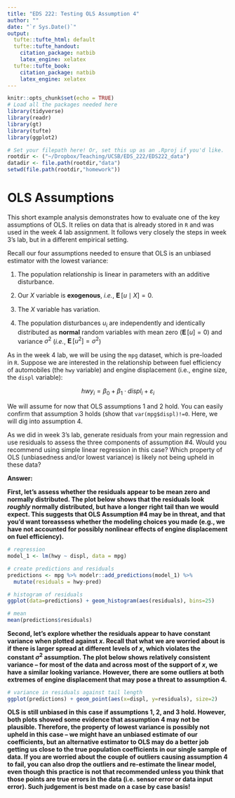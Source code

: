 ```yaml
---
title: "EDS 222: Testing OLS Assumption 4"
author: ""
date: "`r Sys.Date()`"
output:
  tufte::tufte_html: default
  tufte::tufte_handout:
    citation_package: natbib
    latex_engine: xelatex
  tufte::tufte_book:
    citation_package: natbib
    latex_engine: xelatex
---
```


```r
knitr::opts_chunk$set(echo = TRUE)
# Load all the packages needed here
library(tidyverse)
library(readr)
library(gt)
library(tufte)
library(ggplot2)

# Set your filepath here! Or, set this up as an .Rproj if you'd like.
rootdir <- ("~/Dropbox/Teaching/UCSB/EDS_222/EDS222_data")
datadir <- file.path(rootdir,"data")
setwd(file.path(rootdir,"homework"))
```

# OLS Assumptions

This short example analysis demonstrates how to evaluate one of the key assumptions of OLS. It relies on data that is already stored in `R` and was used in the week 4 lab assignment. It follows very closely the steps in week 3's lab, but in a different empirical setting. 

Recall our four assumptions needed to ensure that OLS is an unbiased estimator with the lowest variance:

1. The population relationship is linear in parameters with an additive disturbance.

2. Our $X$ variable is **exogenous**, _i.e._, $\mathop{\boldsymbol{E}}\left[ u \mid X \right] = 0$.

3. The $X$ variable has variation. 

4. The population disturbances $u_i$ are independently and identically distributed as **normal** random variables with mean zero $\left( \mathop{\boldsymbol{E}}\left[ u \right] = 0 \right)$ and variance $\sigma^2$ (_i.e._,  $\mathop{\boldsymbol{E}}\left[ u^2 \right] = \sigma^2$)
  
As in the week 4 lab, we will be using the `mpg` dataset, which is pre-loaded in `R`. Suppose we are interested in the relationship between fuel efficiency of automobiles (the `hwy` variable) and engine displacement (i.e., engine size, the `displ` variable):

$$hwy_i =\beta_{0}+\beta_{1} \cdot displ_i +\varepsilon_i$$

We will assume for now that OLS assumptions 1 and 2 hold. You can easily confirm that assumption 3 holds (show that `var(mpg$displ)!=0`. Here, we will dig into assumption 4. 

As we did in week 3's lab, generate residuals from your main regression and use residuals to assess the three components of assumption #4. Would you recommend using simple linear regression in this case? Which property of OLS (unbiasedness and/or lowest variance) is likely not being upheld in these data?

**Answer:**

**First, let's assess whether the residuals appear to be mean zero and normally distributed. The plot below shows that the residuals look _roughly_ normally distributed, but have a longer right tail than we would expect. This suggests that OLS Assumption #4 may be in threat, and that you'd want toreassess whether the modeling choices you made (e.g., we have not accounted for possibly nonlinear effects of engine displacement on fuel efficiency).**

```r
# regression
model_1 <- lm(hwy ~ displ, data = mpg)

# create predictions and residuals
predictions <- mpg %>% modelr::add_predictions(model_1) %>%
  mutate(residuals = hwy-pred)

# histogram of residuals
ggplot(data=predictions) + geom_histogram(aes(residuals), bins=25)

# mean
mean(predictions$residuals)
```

**Second, let's explore whether the residuals appear to have constant variance when plotted against $x$. Recall that what we are worried about is if there is larger spread at different levels of $x$, which violates the constant $\sigma^2$ assumption. The plot below shows relatively consistent variance -- for most of the data and across most of the support of $x$, we have a similar looking variance. However, there are some outliers at both extremes of engine displacement that may pose a threat to assumption 4.**

```r
# variance in residuals against tail length
ggplot(predictions) + geom_point(aes(x=displ, y=residuals), size=2) 
```

**OLS is still unbiased in this case if assumptions 1, 2, and 3 hold. However, both plots showed some evidence that assumption 4 may not be plausible. Therefore, the property of lowest variance is possibly not upheld in this case – we might have an unbiased estimate of our coefficients, but an alternative estimator to OLS may do a better job getting us close to the true population coefficients in our single sample of data.  If you are worried about the couple of outliers causing assumption 4 to fail, you can also drop the outliers and re-estimate the linear model, even though this practice is not that recommended unless you think that those points are true errors in the data (i.e. sensor error or data input error). Such judgement is best made on a case by case basis!**

